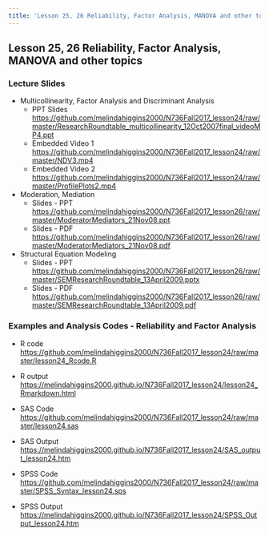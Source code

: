 ```yaml
---
title: 'Lesson 25, 26 Reliability, Factor Analysis, MANOVA and other topics'
---
```


## Lesson 25, 26 Reliability, Factor Analysis, MANOVA and other topics

### Lecture Slides

* Multicollinearity, Factor Analysis and Discriminant Analysis
    - PPT Slides [https://github.com/melindahiggins2000/N736Fall2017_lesson24/raw/master/ResearchRoundtable_multicollinearity_12Oct2007final_videoMP4.ppt](https://github.com/melindahiggins2000/N736Fall2017_lesson24/raw/master/ResearchRoundtable_multicollinearity_12Oct2007final_videoMP4.ppt)
    - Embedded Video 1 [https://github.com/melindahiggins2000/N736Fall2017_lesson24/raw/master/NDV3.mp4](https://github.com/melindahiggins2000/N736Fall2017_lesson24/raw/master/NDV3.mp4)
    - Embedded Video 2 [https://github.com/melindahiggins2000/N736Fall2017_lesson24/raw/master/ProfilePlots2.mp4](https://github.com/melindahiggins2000/N736Fall2017_lesson24/raw/master/ProfilePlots2.mp4)

* Moderation, Mediation
    - Slides - PPT [https://github.com/melindahiggins2000/N736Fall2017_lesson26/raw/master/ModeratorMediators_21Nov08.ppt](https://github.com/melindahiggins2000/N736Fall2017_lesson26/raw/master/ModeratorMediators_21Nov08.ppt)
    - Slides - PDF [https://github.com/melindahiggins2000/N736Fall2017_lesson26/raw/master/ModeratorMediators_21Nov08.pdf](https://github.com/melindahiggins2000/N736Fall2017_lesson26/raw/master/ModeratorMediators_21Nov08.pdf)

* Structural Equation Modeling
    - Slides - PPT [https://github.com/melindahiggins2000/N736Fall2017_lesson26/raw/master/SEMResearchRoundtable_13April2009.pptx](https://github.com/melindahiggins2000/N736Fall2017_lesson26/raw/master/SEMResearchRoundtable_13April2009.pptx)
    - Slides - PDF [https://github.com/melindahiggins2000/N736Fall2017_lesson26/raw/master/SEMResearchRoundtable_13April2009.pdf](https://github.com/melindahiggins2000/N736Fall2017_lesson26/raw/master/SEMResearchRoundtable_13April2009.pdf)
    
### Examples and Analysis Codes - Reliability and Factor Analysis

* R code [https://github.com/melindahiggins2000/N736Fall2017_lesson24/raw/master/lesson24_Rcode.R](https://github.com/melindahiggins2000/N736Fall2017_lesson24/raw/master/lesson24_Rcode.R)
* R output [https://melindahiggins2000.github.io/N736Fall2017_lesson24/lesson24_Rmarkdown.html](https://melindahiggins2000.github.io/N736Fall2017_lesson24/lesson24_Rmarkdown.html)

* SAS Code [https://github.com/melindahiggins2000/N736Fall2017_lesson24/raw/master/lesson24.sas](https://github.com/melindahiggins2000/N736Fall2017_lesson24/raw/master/lesson24.sas)
* SAS Output [https://melindahiggins2000.github.io/N736Fall2017_lesson24/SAS_output_lesson24.htm](https://melindahiggins2000.github.io/N736Fall2017_lesson24/SAS_output_lesson24.htm)

* SPSS Code [https://github.com/melindahiggins2000/N736Fall2017_lesson24/raw/master/SPSS_Syntax_lesson24.sps](https://github.com/melindahiggins2000/N736Fall2017_lesson24/raw/master/SPSS_Syntax_lesson24.sps)
* SPSS Output [https://melindahiggins2000.github.io/N736Fall2017_lesson24/SPSS_Output_lesson24.htm](https://melindahiggins2000.github.io/N736Fall2017_lesson24/SPSS_Output_lesson24.htm)


